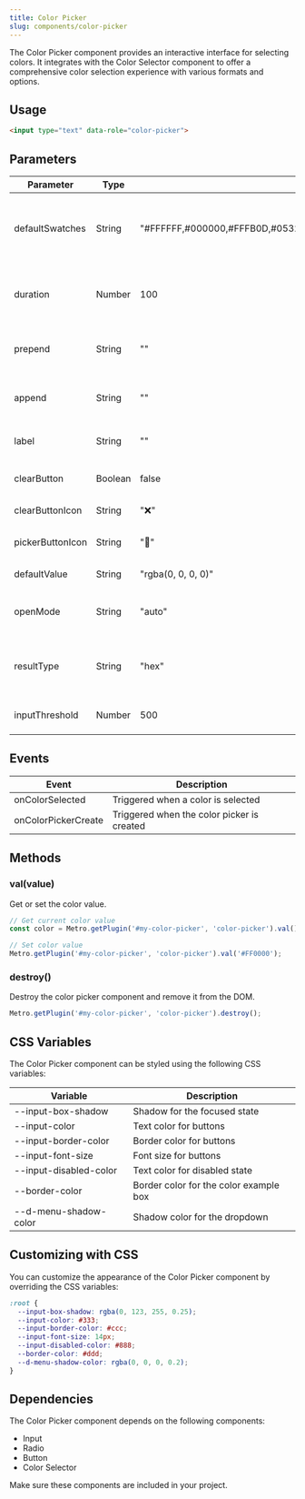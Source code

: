 ```yaml
---
title: Color Picker
slug: components/color-picker
---
```


The Color Picker component provides an interactive interface for selecting colors. 
It integrates with the Color Selector component to offer a comprehensive color selection experience with various formats and options.

## Usage

```html
<input type="text" data-role="color-picker">
```

## Parameters

| Parameter | Type | Default | Description |
| --- | --- | --- | --- |
| defaultSwatches | String | "#FFFFFF,#000000,#FFFB0D,#0532FF,#FF9300,#00F91A,#FF2700,#686868,#EE5464,#D27AEE,#5BA8C4,#E64AA9,#1ba1e2,#6a00ff,#bebebe,#f8f8f8" | Comma-separated list of predefined color swatches |
| duration | Number | 100 | Animation duration for dropdown in milliseconds |
| prepend | String | "" | Content to prepend to the color picker |
| append | String | "" | Content to append to the color picker |
| label | String | "" | Label text for the color picker |
| clearButton | Boolean | false | Whether to show a clear button |
| clearButtonIcon | String | "❌" | Icon for the clear button |
| pickerButtonIcon | String | "🎨" | Icon for the color picker button |
| defaultValue | String | "rgba(0, 0, 0, 0)" | Default color value |
| openMode | String | "auto" | Mode for opening the color picker dropdown |
| resultType | String | "hex" | Format of the color result (hex, rgb, rgba, hsl, hsla) |
| inputThreshold | Number | 500 | Threshold for input in milliseconds |

## Events

| Event | Description |
| --- | --- |
| onColorSelected | Triggered when a color is selected |
| onColorPickerCreate | Triggered when the color picker is created |

## Methods

### val(value)

Get or set the color value.

```javascript
// Get current color value
const color = Metro.getPlugin('#my-color-picker', 'color-picker').val();

// Set color value
Metro.getPlugin('#my-color-picker', 'color-picker').val('#FF0000');
```

### destroy()

Destroy the color picker component and remove it from the DOM.

```javascript
Metro.getPlugin('#my-color-picker', 'color-picker').destroy();
```

## CSS Variables

The Color Picker component can be styled using the following CSS variables:

| Variable | Description |
| --- | --- |
| --input-box-shadow | Shadow for the focused state |
| --input-color | Text color for buttons |
| --input-border-color | Border color for buttons |
| --input-font-size | Font size for buttons |
| --input-disabled-color | Text color for disabled state |
| --border-color | Border color for the color example box |
| --d-menu-shadow-color | Shadow color for the dropdown |

## Customizing with CSS

You can customize the appearance of the Color Picker component by overriding the CSS variables:

```css
:root {
  --input-box-shadow: rgba(0, 123, 255, 0.25);
  --input-color: #333;
  --input-border-color: #ccc;
  --input-font-size: 14px;
  --input-disabled-color: #888;
  --border-color: #ddd;
  --d-menu-shadow-color: rgba(0, 0, 0, 0.2);
}
```

## Dependencies

The Color Picker component depends on the following components:
- Input
- Radio
- Button
- Color Selector

Make sure these components are included in your project.